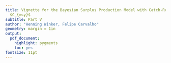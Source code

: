 ```yaml
---
title: Vignette for the Bayesian Surplus Production Model with Catch-Reslience Method
  $C_{msy}$
subtitle: Part V
author: "Henning Winker, Felipe Carvalho"
geometry: margin = 1in
output:
  pdf_document:
    highlight: pygments
    toc: yes
fontsize: 11pt
---
```


